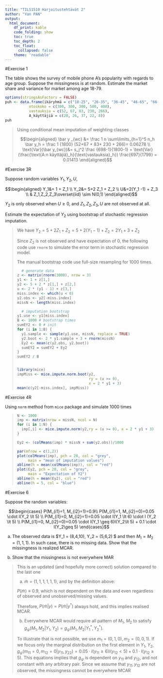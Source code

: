 ```yaml
---
title: "TILS1510 Harjoitustehtävät 2"
author: "Yan PAN"
output:
  html_document:
    df_print: kable
    code_folding: show
    toc: true
    toc_depth: 2
    toc_float:
      collapsed: false
    theme: 'readable'
---
```


#Exercise 1

The table shows the survey of mobile phone A's popularity with regards to age group. Suppose the missingness is at random. Estimate the market share and variance for market among age 18-79.

```r
options(stringsAsFactors = FALSE)
puh <- data.frame(ikäryhmä = c("18-25", "26-35", "36-45", "46-65", "66-70"),
           otoskoko = c(300, 300, 300, 500, 400),
           vastauksia = c(52, 67, 83, 230, 266),
           A_käyttäjiä = c(20, 26, 37, 22, 8))
puh
```

<blockquote>
Using conditional mean imputation of weighting classes

$$\begin{aligned} 
\bar y _{wc} &= \frac 1 n \sum\limits_{h=1}^5 n_h \bar y_h = \frac 1 {1800} (52+67 + 83+ 230 + 266)= 0.06278
\\ \text{Var}(\bar y_{wc})&= s_j^2 \frac {698-1}{1800-1} = \text{Var}(\frac{\text{A:n käyttäjiä}_h}{\text{vastauksia}_h}) \frac{697}{1799} = 0.01413
\end{aligned}$$

</blockquote>

#Exercise 3R

Suppose random variables $Y_1, Y_2, U$,

$$\begin{aligned} Y_1&= 1 + Z_1
\\ Y_2&= 5+2 Z_1 + Z_2
\\ U&=2(Y_1 -1) + Z_3
\\ & Z_1,Z_2,Z_3\overset{iid} \sim N(0,1)
\end{aligned}$$

$Y_2$ is only observed when $U\geq 0$, and $Z_1,Z_2,Z_3,U$ are not observed at all.

Estimate the expectation of $Y_2$ using bootstrap of stochastic regression imputation.

<blockquote>

We have $Y_2 = 5 + 2Z_1 + Z_2 = 5 + 2 (Y_1 -1) + Z_2 = 2 Y_1 + 3 + Z_2$

Since $Z_2$ is not observed and have expectation of 0, the following code use `rnorm` to simulate the error term in stochastic regression model.

The manual bootstrap code use full-size resampling for 1000 times.

```r
  # generate data
z <- matrix(rnorm(3000), nrow = 3)
y1 <- 1 + z[1,]
y2 <- 5 + 2 * z[1,] + z[2,]
u <- 2 * (y1 - 1) + z[3,]
miss.index <- which(u < 0)
y2.obs <- y2[-miss.index]
missN <- length(miss.index)

  # imputation bootstrap
y1.use <- y1[miss.index]
B <- 1000 # bootstrap times
sumEY2 <- 0 # init
for (i in 1:B) {
  y1.sample <- sample(y1.use, missN, replace = TRUE)
  y2.boot <- 2 * y1.sample + 3 + rnorm(missN)
  Ey2 <- mean(c(y2.obs, y2.boot))
  sumEY2 = sumEY2 + Ey2
}
sumEY2 / B


library(mice)
impMiss <- mice.impute.norm.boot(y2, 
                                 ry = (u >= 0), 
                                 x = 2 * y1 + 3)
mean(c(y2[-miss.index], impMiss))

```
</blockquote>

#Exercise 4R

Using `norm` method from `mice` package and simulate 1000 times

<blockquote>

```r
N <- 1000
imp <- matrix(nrow = missN, ncol = N)
for (i in 1:N) {
  imp[,i] <- mice.impute.norm(y2,ry = (u >= 0), x = 2 * y1 + 3)  
}

Ey2 <- (colMeans(imp) * missN + sum(y2.obs))/1000

par(mfrow = c(1,2))
plot(colMeans(imp), pch = 20, col = "grey",
     main = "mean of imputation values")
abline(h = mean(colMeans(imp)), col = "red")
plot(Ey2, pch = 20, col = "grey",
     main = "Expectation of Y2")
abline(h = mean(Ey2), col = "red")
abline(h = 5, col = "blue")
```

</blockquote>

#Exercise 6

Suppose the random variables:

$$\begin{cases} 
P(M_{i1}=1, M_{i2}=1)=0.9\\
P(M_{i1}=1, M_{i2}=0)=0.05 \cdot I(Y_2 \lt 5) \\
P(M_{i1}=0, M_{i2}=1)=0.05 \cdot I(Y_1 \lt 6) \cdot I (Y_2 \lt 5) \\
P(M_{i1}=0, M_{i2}=0)=0.05 \cdot I(Y_1 \geq 6)I(Y_2\lt 5) + 0.1 \cdot I(Y_2\geq 5) 
\end{cases}$$

(a) The observed data is $Y_1 = (8,4,10),\ Y_2 = (5,6,2) $ and then $M_1 = M_2 = (1,1,1)$. In such case, there is no missing data. Show that the missingness is realized MCAR.

(b) Show that the missingness is not everywhere MAR

<blockquote>

This is an updated (and hopefully more correct) solution compared to the last one

(a) $\tilde m = (1,1,1,1,1,1)$, and by the definition above:

$P(\tilde m) \equiv 0.9$, which is not dependent on the data and even regardless of observed and unobserved/missing values.

Therefore, $P(\tilde m | y) = P(\tilde m |y ^*)$ always hold, and this implies realised MCAR.

(b) Everywhere MCAR would require all pattern of $M_1,\ M_2$ to satisfy $g_\psi(M_1,M_2|Y_1,Y_2) = g_\psi(M_1,M_2|Y_1^*,Y_2^*)$.

To illustrate that is not possible, we use $m_1 = (0,1,0), m_2= (0,0,1)$. If we focus only the marginal distribution on the first element in $Y_1,\ Y_2$, $g_\psi(m_{11}=0,m_{12}=0|y_{11},y_{22})=0.05 \cdot I(y_{11} \geq 6)I(y_{12}\lt 5) + 0.1 \cdot I(y_{12}\geq 5)$. This equations implies that $g_\psi$ is dependent on $y_{11}$ and $y_{12}$, and not constant with any arbitrary pair. Since we assume that $y_{11},y_{12}$ are not observed, the missingness cannot be everywhere MCAR

</blockquote>




